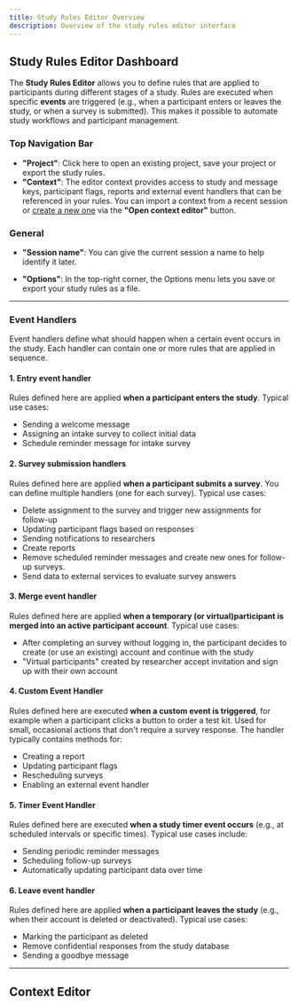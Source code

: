 ```yaml
---
title: Study Rules Editor Overview
description: Overview of the study rules editor interface
---
```


## Study Rules Editor Dashboard

The **Study Rules Editor** allows you to define rules that are applied to participants during different stages of a study.
Rules are executed when specific **events** are triggered (e.g., when a participant enters or leaves the study, or when a survey is submitted).
This makes it possible to automate study workflows and participant management.


### Top Navigation Bar

- **"Project"**: Click here to open an existing project, save your project or export the study rules.
- **"Context"**: The editor context provides access to study and message keys, participant flags, reports and external event handlers that can be referenced in your rules.
You can import a context from a recent session or [create a new one](/docs/study-rules-editor/basics/editor-overview#context-editor) via the **"Open context editor"** button.


### General

- **"Session name"**: You can give the current session a name to help identify it later.

- **"Options"**: In the top-right corner, the Options menu lets you save or export your study rules as a file.

---

### Event Handlers

Event handlers define what should happen when a certain event occurs in the study.
Each handler can contain one or more rules that are applied in sequence.

#### 1. Entry event handler
Rules defined here are applied **when a participant enters the study**.
Typical use cases:
- Sending a welcome message
- Assigning an intake survey to collect initial data
- Schedule reminder message for intake survey

#### 2. Survey submission handlers
Rules defined here are applied **when a participant submits a survey**.
You can define multiple handlers (one for each survey).
Typical use cases:
- Delete assignment to the survey and trigger new assignments for follow-up
- Updating participant flags based on responses
- Sending notifications to researchers
- Create reports
- Remove scheduled reminder messages and create new ones for follow-up surveys.
- Send data to external services to evaluate survey answers

#### 3. Merge event handler
Rules defined here are applied **when a temporary (or virtual)participant is merged into an active participant account**.
Typical use cases:
- After completing an survey without logging in, the participant decides to create (or use an existing) account and continue with the study
- "Virtual participants" created by researcher accept invitation and sign up with their own account

#### 4. Custom Event Handler
Rules defined here are executed **when a custom event is triggered**, for example when a participant clicks a button to order a test kit. Used for small, occasional actions that don't require a survey response.
The handler typically contains methods for:
- Creating a report
- Updating participant flags
- Rescheduling surveys
- Enabling an external event handler

#### 5. Timer Event Handler
Rules defined here are executed **when a study timer event occurs** (e.g., at scheduled intervals or specific times).
Typical use cases include:
- Sending periodic reminder messages
- Scheduling follow-up surveys
- Automatically updating participant data over time


#### 6. Leave event handler
Rules defined here are applied **when a participant leaves the study** (e.g., when their account is deleted or deactivated).
Typical use cases:
- Marking the participant as deleted
- Remove confidential responses from the study database
- Sending a goodbye message

---


## Context Editor
